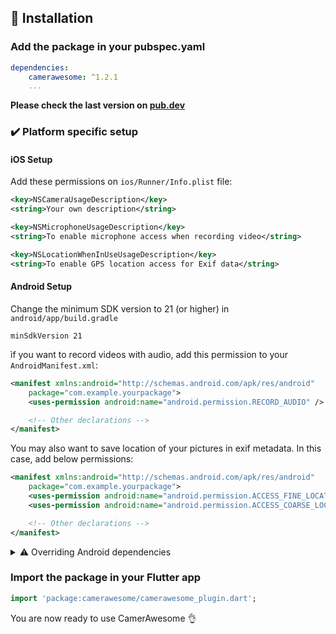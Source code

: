## 📖 Installation

### Add the package in your pubspec.yaml 

```yaml
dependencies:
    camerawesome: ^1.2.1
    ...
```

**Please check the last version on [pub.dev](https://pub.dev/packages/camerawesome)**

### ✔️ Platform specific setup

#### iOS Setup

Add these permissions on ```ios/Runner/Info.plist``` file:

```xml
<key>NSCameraUsageDescription</key>
<string>Your own description</string>

<key>NSMicrophoneUsageDescription</key>
<string>To enable microphone access when recording video</string>

<key>NSLocationWhenInUseUsageDescription</key>
<string>To enable GPS location access for Exif data</string>
```


#### Android Setup

Change the minimum SDK version to 21 (or higher) in ```android/app/build.gradle```

```
minSdkVersion 21
```

ìf you want to record videos with audio, add this permission to your `AndroidManifest.xml`:
``` xml
<manifest xmlns:android="http://schemas.android.com/apk/res/android"
    package="com.example.yourpackage">
    <uses-permission android:name="android.permission.RECORD_AUDIO" />

    <!-- Other declarations -->
</manifest>
```

You may also want to save location of your pictures in exif metadata. In this case, add below permissions:
``` xml
<manifest xmlns:android="http://schemas.android.com/apk/res/android"
    package="com.example.yourpackage">
    <uses-permission android:name="android.permission.ACCESS_FINE_LOCATION" />
    <uses-permission android:name="android.permission.ACCESS_COARSE_LOCATION" />

    <!-- Other declarations -->
</manifest>
```

<details>
<summary>⚠️ Overriding Android dependencies</summary>

Some of the dependencies used by CamerAwesome can be overriden if you have a conflict.
Change these variables to define which version you want to use:

``` gradle
buildscript {
    ext.kotlin_version = '1.7.10'
    ext {
        // You can override these variables
        compileSdkVersion = 33
        minSdkVersion = 24 // 21 minimum
        playServicesLocationVersion = "20.0.0"
        exifInterfaceVersion = "1.3.4"
    }
    // ...
}
```
Only change these variables if you are sure of what you are doing.

For example, setting the Play Services Location version might help you when you have conflicts with other plugins.
The below line shows an example of these conflicts:

```
java.lang.IncompatibleClassChangeError: Found interface com.google.android.gms.location.ActivityRecognitionClient, but class was expected
```

</details>


### Import the package in your Flutter app
```dart
import 'package:camerawesome/camerawesome_plugin.dart';
```


You are now ready to use CamerAwesome 👌